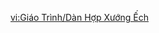 {{Tutorial
|title    = Grand Frog Chorus
|subtitle = Gameplay Tutorial
|type     = Event
|icon     = Icon Tutorial Important.png
|about    = Summertide Scales and Tales;Grand Frog Chorus
|text1    = The paper frog choir will perform sequentially according to the {{Color|#F39000|rhythm}}.<br>Direct the {{Color|#F39000|rightmost froggy}} to jump at just the right moment!
|image1   = Tutorial Grand Frog Chorus 1.png
|text2    = There may be song and dance accompanying the performance.<br>Remember to {{Color|#F39000|follow}} the accompanying rhythm too.
|image2   = Tutorial Grand Frog Chorus 2.png
}}

[[vi:Giáo Trình/Dàn Hợp Xướng Ếch]]